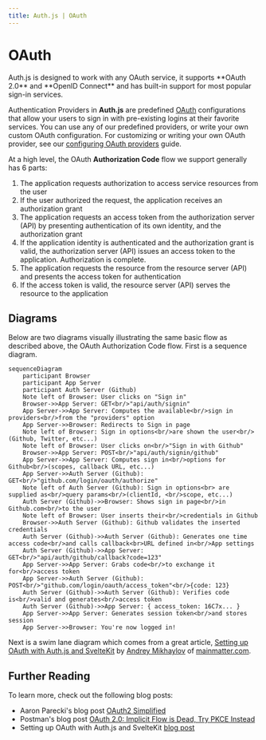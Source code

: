```yaml
---
title: Auth.js | OAuth
---
```



# OAuth

<Callout>
  Auth.js is designed to work with any OAuth service, it supports **OAuth 2.0**
  and **OpenID Connect** and has built-in support for most popular sign-in
  services.
</Callout>

Authentication Providers in **Auth.js** are predefined [OAuth](https://oauth.net/2/) configurations that allow your users to sign in with pre-existing logins at their favorite services. You can use any of our predefined providers, or write your own custom OAuth configuration. For customizing or writing your own OAuth provider, see our [configuring OAuth providers](/guides/configuring-oauth-providers) guide.

At a high level, the OAuth **Authorization Code** flow we support generally has 6 parts:

1. The application requests authorization to access service resources from the user
2. If the user authorized the request, the application receives an authorization grant
3. The application requests an access token from the authorization server (API) by presenting authentication of its own identity, and the authorization grant
4. If the application identity is authenticated and the authorization grant is valid, the authorization server (API) issues an access token to the application. Authorization is complete.
5. The application requests the resource from the resource server (API) and presents the access token for authentication
6. If the access token is valid, the resource server (API) serves the resource to the application

## Diagrams

Below are two diagrams visually illustrating the same basic flow as described above, the OAuth Authorization Code flow. First is a sequence diagram.

```mermaid
sequenceDiagram
    participant Browser
    participant App Server
    participant Auth Server (Github)
    Note left of Browser: User clicks on "Sign in"
    Browser->>App Server: GET<br/>"api/auth/signin"
    App Server->>App Server: Computes the available<br/>sign in providers<br/>from the "providers" option
    App Server->>Browser: Redirects to Sign in page
    Note left of Browser: Sign in options<br/>are shown the user<br/>(Github, Twitter, etc...)
    Note left of Browser: User clicks on<br/>"Sign in with Github"
    Browser->>App Server: POST<br/>"api/auth/signin/github"
    App Server->>App Server: Computes sign in<br/>options for Github<br/>(scopes, callback URL, etc...)
    App Server->>Auth Server (Github): GET<br/>"github.com/login/oauth/authorize"
    Note left of Auth Server (Github): Sign in options<br> are supplied as<br/>query params<br/>(clientId, <br/>scope, etc...)
    Auth Server (Github)->>Browser: Shows sign in page<br/>in Github.com<br/>to the user
    Note left of Browser: User inserts their<br/>credentials in Github
    Browser->>Auth Server (Github): Github validates the inserted credentials
    Auth Server (Github)->>Auth Server (Github): Generates one time access code<br/>and calls callback<br>URL defined in<br/>App settings
    Auth Server (Github)->>App Server: GET<br/>"api/auth/github/callback?code=123"
    App Server->>App Server: Grabs code<br/>to exchange it for<br/>access token
    App Server->>Auth Server (Github): POST<br/>"github.com/login/oauth/access_token"<br/>{code: 123}
    Auth Server (Github)->>Auth Server (Github): Verifies code is<br/>valid and generates<br/>access token
    Auth Server (Github)->>App Server: { access_token: 16C7x... }
    App Server->>App Server: Generates session token<br/>and stores session
    App Server->>Browser: You're now logged in!
```

Next is a swim lane diagram which comes from a great article, [Setting up OAuth with Auth.js and SvelteKit](https://mainmatter.com/blog/2023/11/23/setting-up-oauth-with-auth-js-and-sveltekit/) by [Andrey Mikhaylov](https://github.com/lolmaus) of [mainmatter.com](https://mainmatter.com).


<Screenshot src={OAuthDiagram} alt="OAuth Flow Diagram" />

## Further Reading

To learn more, check out the following blog posts:

- Aaron Parecki's blog post [OAuth2 Simplified](https://aaronparecki.com/oauth-2-simplified/)
- Postman's blog post [OAuth 2.0: Implicit Flow is Dead, Try PKCE Instead](https://blog.postman.com/pkce-oauth-how-to/)
- Setting up OAuth with Auth.js and SvelteKit [blog post](https://mainmatter.com/blog/2023/11/23/setting-up-oauth-with-auth-js-and-sveltekit/)
